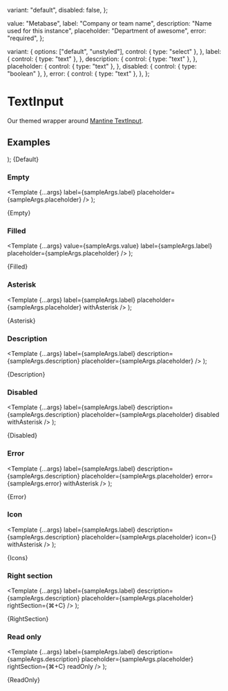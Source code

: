 
  variant: "default",
  disabled: false,
};

  value: "Metabase",
  label: "Company or team name",
  description: "Name used for this instance",
  placeholder: "Department of awesome",
  error: "required",
};

  variant: {
    options: ["default", "unstyled"],
    control: { type: "select" },
  },
  label: {
    control: { type: "text" },
  },
  description: {
    control: { type: "text" },
  },
  placeholder: {
    control: { type: "text" },
  },
  disabled: {
    control: { type: "boolean" },
  },
  error: {
    control: { type: "text" },
  },
};

<Meta
  title="Inputs/TextInput"
  component={TextInput}
  args={args}
  argTypes={argTypes}
/>

# TextInput

Our themed wrapper around [Mantine TextInput](https://mantine.dev/core/text-input/).

## Examples

  <Stack>
    <TextInput {...args} variant="default" />
    <TextInput {...args} variant="unstyled" />
  </Stack>
);


<Canvas>
  <Story name="Default">{Default}</Story>
</Canvas>

### Empty

  <Template
    {...args}
    label={sampleArgs.label}
    placeholder={sampleArgs.placeholder}
  />
);

<Canvas>
  <Story name="Empty">{Empty}</Story>
</Canvas>

### Filled

  <Template
    {...args}
    value={sampleArgs.value}
    label={sampleArgs.label}
    placeholder={sampleArgs.placeholder}
  />
);

<Canvas>
  <Story name="Filled">{Filled}</Story>
</Canvas>

### Asterisk

  <Template
    {...args}
    label={sampleArgs.label}
    placeholder={sampleArgs.placeholder}
    withAsterisk
  />
);

<Canvas>
  <Story name="Asterisk">{Asterisk}</Story>
</Canvas>

### Description

  <Template
    {...args}
    label={sampleArgs.label}
    description={sampleArgs.description}
    placeholder={sampleArgs.placeholder}
  />
);

<Canvas>
  <Story name="Description">{Description}</Story>
</Canvas>

### Disabled

  <Template
    {...args}
    label={sampleArgs.label}
    description={sampleArgs.description}
    placeholder={sampleArgs.placeholder}
    disabled
    withAsterisk
  />
);

<Canvas>
  <Story name="Disabled">{Disabled}</Story>
</Canvas>

### Error

  <Template
    {...args}
    label={sampleArgs.label}
    description={sampleArgs.description}
    placeholder={sampleArgs.placeholder}
    error={sampleArgs.error}
    withAsterisk
  />
);

<Canvas>
  <Story name="Error">{Error}</Story>
</Canvas>

### Icon

  <Template
    {...args}
    label={sampleArgs.label}
    description={sampleArgs.description}
    placeholder={sampleArgs.placeholder}
    icon={<Icon name="dashboard" />}
    withAsterisk
  />
);

<Canvas>
  <Story name="Icon">{Icons}</Story>
</Canvas>

### Right section

  <Template
    {...args}
    label={sampleArgs.label}
    description={sampleArgs.description}
    placeholder={sampleArgs.placeholder}
    rightSection={<Text color="inherit">⌘+C</Text>}
  />
);

<Canvas>
  <Story name="Right section">{RightSection}</Story>
</Canvas>

### Read only

  <Template
    {...args}
    label={sampleArgs.label}
    description={sampleArgs.description}
    placeholder={sampleArgs.placeholder}
    rightSection={<Text color="inherit">⌘+C</Text>}
    readOnly
  />
);

<Canvas>
  <Story name="Raed only">{ReadOnly}</Story>
</Canvas>
